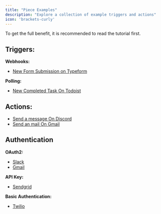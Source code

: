 ```yaml
---
title: "Piece Examples"
description: "Explore a collection of example triggers and actions"
icon: 'brackets-curly'
---
```


To get the full benefit, it is recommended to read the tutorial first.

## Triggers:

**Webhooks:**
- [New Form Submission on Typeform](https://github.com/ensemble/ensemble/blob/main/packages/pieces/community/typeform/src/lib/trigger/new-submission.ts)

**Polling:**
- [New Completed Task On Todoist](https://github.com/ensemble/ensemble/blob/main/packages/pieces/community/todoist/src/lib/triggers/task-completed-trigger.ts)

## Actions:
- [Send a message On Discord](https://github.com/ensemble/ensemble/blob/main/packages/pieces/community/discord/src/lib/actions/send-message-webhook.ts)
- [Send an mail On Gmail](https://github.com/ensemble/ensemble/blob/main/packages/pieces/community/gmail/src/lib/actions/send-email-action.ts)

## Authentication

**OAuth2:**
- [Slack](https://github.com/ensemble/ensemble/blob/main/packages/pieces/community/slack/src/index.ts)
- [Gmail](https://github.com/ensemble/ensemble/blob/main/packages/pieces/community/gmail/src/index.ts)

**API Key:**
- [Sendgrid](https://github.com/ensemble/ensemble/blob/main/packages/pieces/community/sendgrid/src/index.ts)

**Basic Authentication:**
- [Twilio](https://github.com/ensemble/ensemble/blob/main/packages/pieces/community/twilio/src/index.ts)
